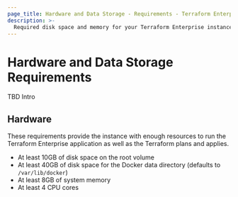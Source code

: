 ```yaml
---
page_title: Hardware and Data Storage - Requirements - Terraform Enterprise
description: >-
  Required disk space and memory for your Terraform Enterprise instance.
---
```


# Hardware and Data Storage Requirements

TBD Intro

## Hardware

These requirements provide the instance with enough resources to run the
Terraform Enterprise application as well as the Terraform plans and applies.

- At least 10GB of disk space on the root volume
- At least 40GB of disk space for the Docker data directory (defaults to `/var/lib/docker`)
- At least 8GB of system memory
- At least 4 CPU cores

